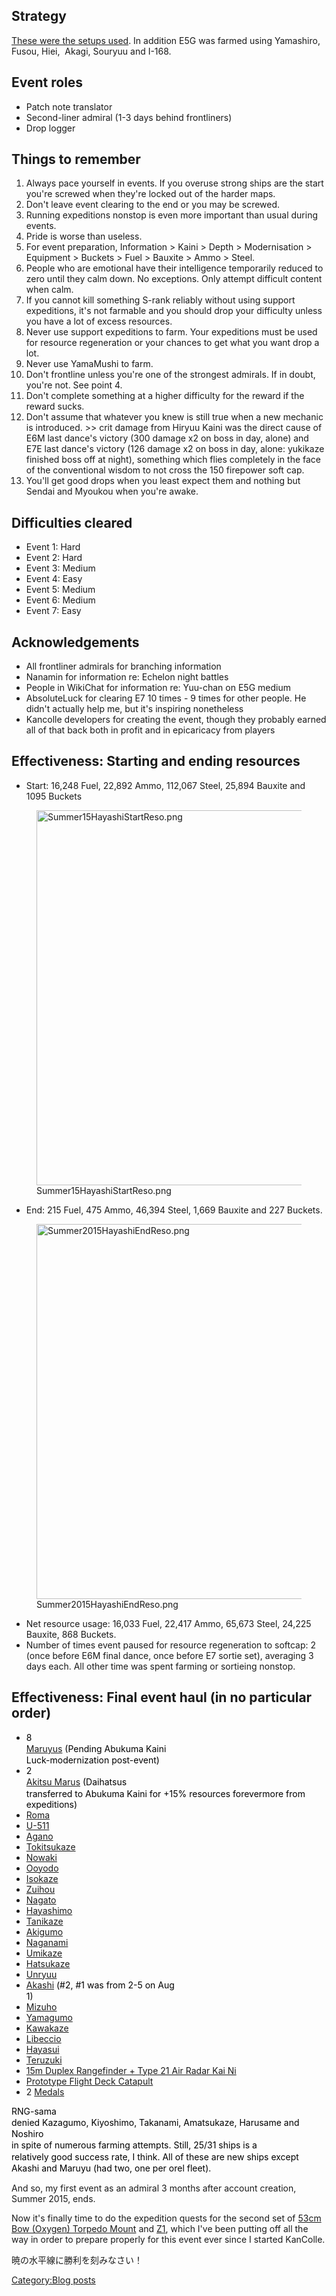 ==Strategy==
[[User blog:Hayashi H/Summer Event 2015 Fleet-Lock Setup|These were the setups used]]. In addition E5G was farmed using Yamashiro, Fusou, Hiei,  Akagi, Souryuu and I-168.
==Event roles==
*Patch note translator
*Second-liner admiral (1-3 days behind frontliners)
*Drop logger
==Things to remember==
#Always pace yourself in events. If you overuse strong ships are the start you're screwed when they're locked out of the harder maps.
#Don't leave event clearing to the end or you may be screwed.
#Running expeditions nonstop is even more important than usual during events.
#Pride is worse than useless.
#For event preparation, Information > Kaini > Depth > Modernisation > Equipment > Buckets > Fuel > Bauxite > Ammo > Steel.
#People who are emotional have their intelligence temporarily reduced to zero until they calm down. No exceptions. Only attempt difficult content when calm.
#If you cannot kill something S-rank reliably without using support expeditions, it's not farmable and you should drop your difficulty unless you have a lot of excess resources.
#Never use support expeditions to farm. Your expeditions must be used for resource regeneration or your chances to get what you want drop a lot.
#Never use YamaMushi to farm.
#Don't frontline unless you're one of the strongest admirals. If in doubt, you're not. See point 4.
#Don't complete something at a higher difficulty for the reward if the reward sucks.
#Don't assume that whatever you knew is still true when a new mechanic is introduced. >> crit damage from Hiryuu Kaini was the direct cause of E6M last dance's victory (300 damage x2 on boss in day, alone) and E7E last dance's victory (126 damage x2 on boss in day, alone: yukikaze finished boss off at night), something which flies completely in the face of the conventional wisdom to not cross the 150 firepower soft cap.
#You'll get good drops when you least expect them and nothing but Sendai and Myoukou when you're awake.
==Difficulties cleared==
*Event 1: Hard
*Event 2: Hard
*Event 3: Medium
*Event 4: Easy
*Event 5: Medium
*Event 6: Medium
*Event 7: Easy
==Acknowledgements==
*All frontliner admirals for branching information
*Nanamin for information re: Echelon night battles
*People in WikiChat for information re: Yuu-chan on E5G medium
*AbsoluteLuck for clearing E7 10 times - 9 times for other people. He didn't actually help me, but it's inspiring nonetheless
*Kancolle developers for creating the event, though they probably earned all of that back both in profit and in epicaricacy from players
==Effectiveness: Starting and ending resources==
*Start: 16,248 Fuel, 22,892 Ammo, 112,067 Steel, 25,894 Bauxite and 1095 Buckets
[[File:Summer15HayashiStartReso.png|600px]]
*End: 215 Fuel, 475 Ammo, 46,394 Steel, 1,669 Bauxite and 227 Buckets.
[[File:Summer2015HayashiEndReso.png|600px]]
*Net resource usage: 16,033 Fuel, 22,417 Ammo, 65,673 Steel, 24,225 Bauxite, 868 Buckets.
*Number of times event paused for resource regeneration to softcap: 2 (once before E6M final dance, once before E7 sortie set), averaging 3 days each. All other time was spent farming or sortieing nonstop.
==Effectiveness: Final event haul (in no particular order)==
*<span style="color:rgb(0,0,0);line-height:18.2000007629395px;white-space:pre-line;">8 [[Maruyu]]s (Pending Abukuma Kaini Luck-modernization post-event)</span>
*<span style="color:rgb(0,0,0);line-height:18.2000007629395px;white-space:pre-line;">2 [[Akitsu Maru]]s (Daihatsus transferred to Abukuma Kaini for +15% resources forevermore from expeditions)</span>
*[[Roma]]
*[[U-511]]
*[[Agano]]
*[[Tokitsukaze]]
*[[Nowaki]]
*[[Ooyodo]]
*[[Isokaze]]
*[[Zuihou]]
*[[Nagato]]
*[[Hayashimo]]
*[[Tanikaze]]
*[[Akigumo]]
*[[Naganami]]
*[[Umikaze]]
*[[Hatsukaze]]
*[[Unryuu]]
*<span style="color:rgb(0,0,0);line-height:18.2000007629395px;white-space:pre-line;">[[Akashi]] (#2, #1 was from 2-5 on Aug 1)</span>
*[[Mizuho]]
*[[Yamagumo]]
*[[Kawakaze]]
*[[Libeccio]]
*[[Hayasui]]
*[[Teruzuki]]
*[[15m Duplex Rangefinder + Type 21 Air Radar Kai Ni]]
*[[Prototype Flight Deck Catapult]]
*2 [[Medal]]s
<span style="color:rgb(0,0,0);line-height:18.2000007629395px;white-space:pre-line;">RNG-sama denied Kazagumo, Kiyoshimo, Takanami, Amatsukaze, Harusame and Noshiro in spite of numerous farming attempts. Still, 25/31 ships is a relatively good success rate, I think. All of these are new ships except Akashi and Maruyu (had two, one per orel fleet).</span>

And so, my first event as an admiral 3 months after account creation, Summer 2015, ends.

Now it's finally time to do the expedition quests for the second set of [[53cm Bow (Oxygen) Torpedo Mount]] and [[Z1]], which I've been putting off all the way in order to prepare properly for this event ever since I started KanColle.

暁の水平線に勝利を刻みなさい！
[[Category:Blog posts]]